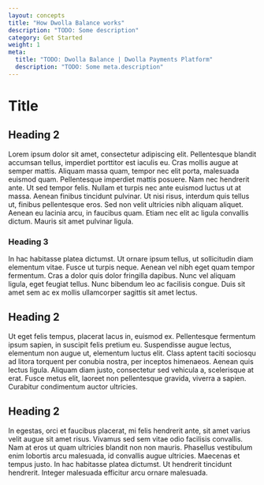 ```yaml
---
layout: concepts
title: "How Dwolla Balance works"
description: "TODO: Some description"
category: Get Started
weight: 1
meta:
  title: "TODO: Dwolla Balance | Dwolla Payments Platform"
  description: "TODO: Some meta.description"
---
```


# Title

## Heading 2

Lorem ipsum dolor sit amet, consectetur adipiscing elit. Pellentesque blandit accumsan tellus, imperdiet porttitor est iaculis eu. Cras mollis augue at semper mattis. Aliquam massa quam, tempor nec elit porta, malesuada euismod quam. Pellentesque imperdiet mattis posuere. Nam nec hendrerit ante. Ut sed tempor felis. Nullam et turpis nec ante euismod luctus ut at massa. Aenean finibus tincidunt pulvinar. Ut nisi risus, interdum quis tellus ut, finibus pellentesque eros. Sed non velit ultricies nibh aliquam aliquet. Aenean eu lacinia arcu, in faucibus quam. Etiam nec elit ac ligula convallis dictum. Mauris sit amet pulvinar ligula.

### Heading 3

In hac habitasse platea dictumst. Ut ornare ipsum tellus, ut sollicitudin diam elementum vitae. Fusce ut turpis neque. Aenean vel nibh eget quam tempor fermentum. Cras a dolor quis dolor fringilla dapibus. Nunc vel aliquam ligula, eget feugiat tellus. Nunc bibendum leo ac facilisis congue. Duis sit amet sem ac ex mollis ullamcorper sagittis sit amet lectus.

## Heading 2

Ut eget felis tempus, placerat lacus in, euismod ex. Pellentesque fermentum ipsum sapien, in suscipit felis pretium eu. Suspendisse augue lectus, elementum non augue ut, elementum luctus elit. Class aptent taciti sociosqu ad litora torquent per conubia nostra, per inceptos himenaeos. Aenean quis lectus ligula. Aliquam diam justo, consectetur sed vehicula a, scelerisque at erat. Fusce metus elit, laoreet non pellentesque gravida, viverra a sapien. Curabitur condimentum auctor ultricies.

## Heading 2

In egestas, orci et faucibus placerat, mi felis hendrerit ante, sit amet varius velit augue sit amet risus. Vivamus sed sem vitae odio facilisis convallis. Nam at eros ut quam ultricies blandit non non mauris. Phasellus vestibulum enim lobortis arcu malesuada, id convallis augue ultricies. Maecenas et tempus justo. In hac habitasse platea dictumst. Ut hendrerit tincidunt hendrerit. Integer malesuada efficitur arcu ornare malesuada.
